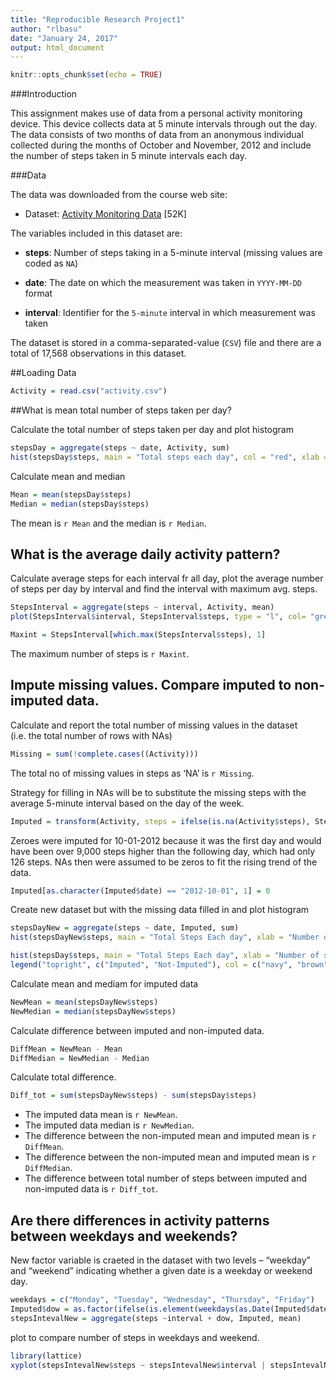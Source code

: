 ```yaml
---
title: "Reproducible Research Project1"
author: "rlbasu"
date: "January 24, 2017"
output: html_document
---
```


```r
knitr::opts_chunk$set(echo = TRUE)
```

###Introduction

This assignment makes use of data from a personal activity monitoring device. This device collects data at 5 minute intervals through out the day. The data consists of two months of data from an anonymous individual collected during the months of October and November, 2012 and include the number of steps taken in 5 minute intervals each day.

###Data

The data was downloaded from the course web site:

* Dataset: [Activity Monitoring Data](https://d396qusza40orc.cloudfront.net/repdata%2Fdata%2Factivity.zip) [52K]

The variables included in this dataset are:

* **steps**: Number of steps taking in a 5-minute interval (missing values are coded as `NA`)

* **date**: The date on which the measurement was taken in `YYYY-MM-DD` format

* **interval**: Identifier for the `5-minute` interval in which measurement was taken

The dataset is stored in a comma-separated-value (`CSV`) file and there are a total of 17,568 observations in this dataset.

##Loading Data

```r
Activity = read.csv("activity.csv")
```
##What is mean total number of steps taken per day?

Calculate the total number of steps taken per day and plot histogram
```r
stepsDay = aggregate(steps ~ date, Activity, sum)
hist(stepsDay$steps, main = "Total steps each day", col = "red", xlab = "Number of steps")
```

Calculate mean and median
```r
Mean = mean(stepsDay$steps)
Median = median(stepsDay$steps)
```
The mean is `r Mean` and the median is `r Median`.

## What is the average daily activity pattern?

Calculate average steps for each interval fr all day, plot the average number of steps per day by interval and find the interval with maximum avg. steps.

```r
StepsInterval = aggregate(steps ~ interval, Activity, mean)
plot(StepsInterval$interval, StepsInterval$steps, type = "l", col= "green", xlab = "Interval", ylab = "Number of Steps")

Maxint = StepsInterval[which.max(StepsInterval$steps), 1]
```
The maximum number of steps is `r Maxint`.

## Impute missing values. Compare imputed to non-imputed data.
Calculate and report the total number of missing values in the dataset (i.e. the total number of rows with NAs)

```r
Missing = sum(!complete.cases((Activity)))
```
The total no of missing values in steps as 'NA' is `r Missing`.

Strategy for filling in NAs will be to substitute the missing steps with the average 5-minute interval based on the day of the week.

```r
Imputed = transform(Activity, steps = ifelse(is.na(Activity$steps), StepsInterval$steps[match(Activity$interval, StepsInterval$interval)], Activity$steps))
```
Zeroes were imputed for 10-01-2012 because it was the first day and would have been over 9,000 steps higher than the following day, which had only 126 steps. NAs then were assumed to be zeros to fit the rising trend of the data.

```r
Imputed[as.character(Imputed$date) == "2012-10-01", 1] = 0
```

Create new dataset but with the missing data filled in and plot histogram
```r
stepsDayNew = aggregate(steps ~ date, Imputed, sum)
hist(stepsDayNew$steps, main = "Total Steps Each day", xlab = "Number of steps", col = "navy")

hist(stepsDay$steps, main = "Total Steps Each day", xlab = "Number of steps", col = "brown", add = TRUE)
legend("topright", c("Imputed", "Not-Imputed"), col = c("navy", "brown"), lwd = 10)
```

Calculate mean and mediam for imputed data
```r
NewMean = mean(stepsDayNew$steps)
NewMedian = median(stepsDayNew$steps)
```

Calculate difference between imputed and non-imputed data.
```r
DiffMean = NewMean - Mean
DiffMedian = NewMedian - Median
```

Calculate total difference.
```r
Diff_tot = sum(stepsDayNew$steps) - sum(stepsDay$steps)
```
* The imputed data mean is `r NewMean`.
* The imputed data median is `r NewMedian`.
* The difference between the non-imputed mean and imputed mean is `r DiffMean`.
* The difference between the non-imputed mean and imputed mean is `r DiffMedian`.
* The difference between total number of steps between imputed and non-imputed data is `r Diff_tot`.

## Are there differences in activity patterns between weekdays and weekends?
New factor variable is craeted in the dataset with two levels – “weekday” and “weekend” indicating whether a given date is a weekday or weekend day.
```r
weekdays = c("Monday", "Tuesday", "Wednesday", "Thursday", "Friday")
Imputed$dow = as.factor(ifelse(is.element(weekdays(as.Date(Imputed$date)), weekdays), "Weekday", "Weekend"))
stepsIntevalNew = aggregate(steps ~interval + dow, Imputed, mean)
```

plot to compare number of steps in weekdays and weekend.
```r
library(lattice)
xyplot(stepsIntevalNew$steps ~ stepsIntevalNew$interval | stepsIntevalNew$dow,type = "l",layout= c(2,1),xlab = "Interval", ylab = "steps",main = "Average steps per day for each interval")
```

